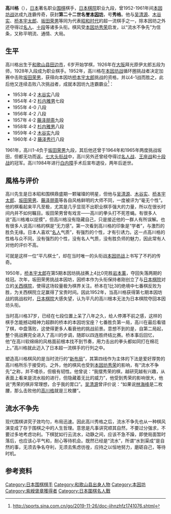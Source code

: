 {{TA|G1=圍棋}}
{{Infobox Go player
| image = Kaku Takagawa 520821 Scan10011-1.JPG
| width =  
| 全名 = 高川秀格/本因坊秀格
| 英文名 = Chihun Cho
| 日文名 = 高川格
| 綽號 = 流水不争先
| 生於 = {{birth_date_and_age|1915|9|21}}
| 卒於 = {{death date and age|1986|11|26|1915|9|21|df=y}}
| 國籍 = [[File:Flag_of_Japan.svg|25px]][[日本|日本]]
| 師從 = [[光原伊太郎|光原伊太郎]]八段
| 學生 = 
| 職業生涯 = 1928年入段
| 段位 = 九段
| 所屬 = [[日本棋院|日本棋院]]
}}
{{japanese|japanese=高川 格|kana=たかがわ かく|romaji=Takagawa Kaku}}

'''高川格'''（{{bd|1915年|9月21日|1986年|11月26日|catIdx=Takagawa Kaku}}），[[日本|日本]]著名职业[[围棋|围棋]]棋手，[[日本棋院|日本棋院]]职业九段，曾1952-1961年间[[本因坊战|本因坊战]]达成九连霸传奇，获封'''第二十二世名誉[[本因坊|本因坊]]'''，号'''秀格'''。他与[[吳清源|吴清源]]、[[木谷实|木谷实]]、[[橋本宇太郎|桥本宇太郎]]、[[坂田荣男|坂田荣男]]等同为代表[[昭和|昭和时代]]的超一流棋手之一，除本因坊之外还夺得过[[名人_(圍棋)|名人]]、[[十段战|十段]]等诸多头衔。棋风受[[本因坊秀榮|本因坊秀荣]]启发，以“流水不争先”为信条，又称平明流、通情、大局。

== 生平 ==
高川格出生于[[和歌山县|和歌山县]][[田边市|田边市]]，6岁开始学棋，1926年在[[大阪市|大阪]]拜光原伊太郎五段为师，1928年入段成为职业棋手。1952年，高川格在[[本因坊战|本因坊战]]循环圈挑战者决定加赛中击败[[坂田荣男|坂田荣男]]，获得向本因坊[[桥本宇太郎|桥本宇太郎]]挑战的资格，并以4-1战而胜之，此后他又连续击败八次挑战者，成就本因坊九连霸霸业<ref>http://sports.sina.com.cn/go/2019-11-26/doc-iihnzhfz1741076.shtml</ref>：

* 1953年 4-2 [[木谷实|木谷实]]八段
* 1954年 4-2 [[杉内雅男|杉内雅男]]七段
* 1955年 4-0 {{link-jp|岛村俊广|島村俊廣}}八段
* 1956年 4-2 {{link-jp|岛村俊广|島村俊廣}}八段
* 1957年 4-2 [[藤泽朋斋|藤泽朋斋]]九段
* 1958年 4-2 [[杉内雅男|杉内雅男]]八段
* 1959年 4-2 [[木谷实|木谷实]]九段
* 1960年 4-2 [[藤泽秀行|藤泽秀行]]八段

1961年，高川1-4负于[[坂田荣男|坂田荣男]]九段，其后他还曾于1964年和1965年两度挑战坂田，但都无功而返。[[日本七大围棋赛|七大头衔战]]中，高川另外还曾经夺得过[[名人战_(日本围棋)|名人战]]、[[王座战_(日本围棋)|王座战]]和[[十段战|十段战]]的冠军。高川1984年进行[[白内障|白内障]]手术后宣布退役，两年后逝世。

== 風格与评价 ==
高川先生是日本昭和围棋鼎盛期一颗璀璨的明星，但他与[[吳清源|吴清源]]、[[木谷实|木谷实]]、[[桥本宇太郎|桥本宇太郎]]、[[坂田荣男|坂田荣男]]、[[藤泽朋斋|藤泽朋斋]]等各自风格鲜明的大师不同，一度被评为“毫无个性”。他的棋看起来平凡至极，尤其是几乎显现不出职业棋手强大的力量，所以在很长时间内并不如何瞩目。坂田荣男曾有戏言——高川的拳头打不死苍蝇。有很多人说“高川格难以捉摸”，但高川格没有隐藏自己，只是接近他的一群人有所误解。也有很多人说高川格的棋是“无力感”。第一次看到高川格的印象是“学者”，与激烈的胜负无缘。日本人喜欢“[[名人_(圍棋)|名人]]气质”，有强烈的个性，才有引诱力。这一点高川格的性格与众不同，没有强烈的个性，没有名人气质，没有胜负师的魅力，因此常有人对他的评价不高。

可就是这样一位“平凡棋士”，却在当时唯一的头衔战[[本因坊战|本因坊战]]上书写了不朽的传奇。

1950年，[[橋本宇太郎|桥本宇太郎]]在第5期本因坊挑战赛上4比0完胜[[岩本薰|岩本薰]]，夺回失落两期的桂冠。次年，坂田荣男挑战本因坊，因桥本作为头衔保持者刚创立了与[[日本棋院|日本棋院]]对立的[[关西棋院|关西棋院]]，使得这场较量极为棋界关注。桥本在1比3的绝境中七番棋反败为胜，为关西棋院立足赢得了宝贵时间。因此1952年，当高川格获得第七期本因坊战的挑战权时，[[日本棋院|日本棋院]]大感失望，认为平凡的高川根本无法为日本棋院夺回本因坊头衔。

当时高川格37岁，已经在七段位置上呆了八年之久，给人停滞不前之感，这样的棋手怎能撼动精神力超群的桥本的本因坊宝座？七番胜负第一局，高川在最后看错了棋，中盘落败，这使得更多人看衰他的挑战前景。意想不到的是，自第二局起，整个挑战赛完全进入了高川的步调，随即以四连胜终结比赛。桥本事后回忆，他“在高川软绵绵的风格面前根本找不到节奏，用力击出的拳头都如同打在棉花上。”高川格就此迈入了日本超一流棋手的行列之中。

塑造高川格棋风的是当时流行的“[[新布石|新布局]]”，其第四线作为主体的下法是爱好厚势的高川格所乐于接受的。之外，他的棋风也受到[[本因坊秀荣|本因坊秀荣]]的影响，有“流水不争先”之称，并不嗜杀，但极有韧性。他曾说：“我摆秀荣的棋，越研究越有兴趣，从表面上看来是流水般的进行，但隐藏着无比的威力”，他受到秀荣的影响很大，他说“秀荣的棋非常理想，合乎我的胃口”。[[吴清源|吴清源]]曾评价说：“如果说[[林海峰_(围棋)|林海峰]]是二枚腰，那么击败他的[[高川格|高川格]]就是三枚腰”。

== 流水不争先 ==

现代围棋讲究子效均匀，布局迅速。因此高川秀格之后，流水不争先也从一种棋风演变成了存于围棋之中的人生哲理。意思是凡事讲究顺其自然，不要过分强求，不要过多地考虑功利。下棋犹如行云流水，动静之间，应该不急不躁，即使局面暂时落后，也应该心平气和，耐心等待机会。既然已经是“流水”，所谓“水到渠成”是自然的事，无须去争名夺利，无须去焦虑彷徨，应持之以恒地努力，磨砺自己，等待时机。

== 参考资料 ==
{{Reflist}}


{{本因坊}}
{{GoNavbox}}
{{Authority control}}

{{DEFAULTSORT:Takagawa Kaku}}
[[Category:日本围棋棋手|Category:日本围棋棋手]]
[[Category:和歌山县出身人物|Category:和歌山县出身人物]]
[[Category:本因坊|Category:本因坊]]
[[Category:紫綬褒章獲得者|Category:紫綬褒章獲得者]]
[[Category:日本圍棋名人戰|Category:日本圍棋名人戰]]